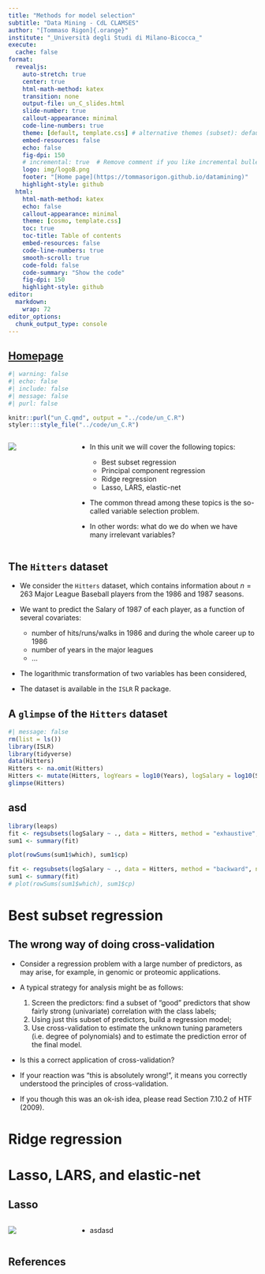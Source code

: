 ```yaml
---
title: "Methods for model selection"
subtitle: "Data Mining - CdL CLAMSES"
author: "[Tommaso Rigon]{.orange}"
institute: "_Università degli Studi di Milano-Bicocca_"
execute:
  cache: false
format:
  revealjs:
    auto-stretch: true
    center: true
    html-math-method: katex
    transition: none
    output-file: un_C_slides.html
    slide-number: true
    callout-appearance: minimal
    code-line-numbers: true
    theme: [default, template.css] # alternative themes (subset): default, night, dark
    embed-resources: false
    echo: false
    fig-dpi: 150
    # incremental: true  # Remove comment if you like incremental bullet points
    logo: img/logoB.png
    footer: "[Home page](https://tommasorigon.github.io/datamining)"
    highlight-style: github
  html:
    html-math-method: katex
    echo: false
    callout-appearance: minimal
    theme: [cosmo, template.css]
    toc: true
    toc-title: Table of contents
    embed-resources: false
    code-line-numbers: true
    smooth-scroll: true
    code-fold: false
    code-summary: "Show the code"
    fig-dpi: 150
    highlight-style: github
editor: 
  markdown: 
    wrap: 72
editor_options: 
  chunk_output_type: console
---
```


## [Homepage](../index.html)

```r
#| warning: false
#| echo: false
#| include: false
#| message: false
#| purl: false

knitr::purl("un_C.qmd", output = "../code/un_C.R")
styler:::style_file("../code/un_C.R")
```

::: columns
::: {.column width="25%"}
![](img/lasso.png){}
:::

::: {.column width="75%"}
-   In this unit we will cover the following [topics]{.orange}:

    -   Best subset regression
    -   Principal component regression
    -   Ridge regression
    -   Lasso, LARS, elastic-net
    
- The common thread among these topics is the so-called [variable selection]{.blue} problem.

- In other words: what do we do when we have many [irrelevant]{.orange} variables?
:::
:::

## The `Hitters` dataset

::: incremental

- We consider the `Hitters` dataset, which contains information about $n = 263$ Major League [Baseball players]{.blue} from the 1986 and 1987 seasons. 

- We want to [predict]{.blue} the [Salary]{.orange} of 1987 of each player, as a function of several covariates: 
  - number of hits/runs/walks in 1986 and during the whole career up to 1986
  - number of years in the major leagues
  - ...
  
- The logarithmic transformation of two variables has been considered, 

- The dataset is available in the `ISLR` R package.

:::

## A `glimpse` of the `Hitters` dataset

```r
#| message: false
rm(list = ls())
library(ISLR)
library(tidyverse)
data(Hitters)
Hitters <- na.omit(Hitters)
Hitters <- mutate(Hitters, logYears = log10(Years), logSalary = log10(Salary)) %>% select(-c(Salary, Years))
glimpse(Hitters)
```
    

<!-- ## 3D plots -->



<!-- ```{r} -->
<!-- #| message: false -->
<!-- library(plotly) -->
<!-- logYears <- seq(from = min(Hitters$logYears), to = max(Hitters$logYears), length = 100) -->
<!-- Hits <- seq(from = min(Hitters$Hits), to = max(Hitters$Hits), length = 100) -->
<!-- logSalary <- matrix(predict(lm(logSalary ~ Hits + logYears, data = Hitters), -->
<!--   newdata = data.frame(expand.grid(logYears = logYears, Hits = Hits, logSalary = NA)) -->
<!-- ), ncol = length(logYears)) -->
<!-- ``` -->


<!-- ```{r} -->
<!-- #| fig-width: 6 -->
<!-- #| fig-height: 4 -->
<!-- #| fig-align: center -->
<!-- #| warning: false -->
<!-- #| message: false -->
<!-- plot_ly() %>% -->
<!--   add_surface( -->
<!--     x = ~logYears, y = ~Hits, z = ~logSalary, colors = "Reds", -->
<!--     contours = list( -->
<!--       x = list(show = TRUE, start = 0, end = 3, size = 0.15, color = "white"), -->
<!--       y = list(show = TRUE, start = 0, end = 200, size = 25, color = "white") -->
<!--     ) -->
<!--   ) %>% -->
<!--   add_markers(x = ~ Hitters$logYears, y = ~ Hitters$Hits, z = ~ Hitters$logSalary, size = 0.15, marker = list(color = "black"), showlegend = FALSE) %>% -->
<!--   layout( -->
<!--     scene = list( -->
<!--       camera = list( -->
<!--         eye = list(x = 0.9, y = -2, z = 0.3) -->
<!--       ) -->
<!--     ) -->
<!--   ) %>% hide_colorbar() -->
<!-- ``` -->


## asd


```r
library(leaps)
fit <- regsubsets(logSalary ~ ., data = Hitters, method = "exhaustive", nbest = 1, nvmax = 20)
sum1 <- summary(fit)

plot(rowSums(sum1$which), sum1$cp)

fit <- regsubsets(logSalary ~ ., data = Hitters, method = "backward", nbest = 1, nvmax = 20)
sum1 <- summary(fit)
# plot(rowSums(sum1$which), sum1$cp)
```



# Best subset regression

## The wrong way of doing cross-validation

::: incremental

- Consider a regression problem with a [large number of predictors]{.blue}, as may arise, for example, in genomic or proteomic applications. 

- A typical strategy for analysis might be as follows:

  1. Screen the predictors: find a subset of "good" predictors that show fairly strong (univariate) correlation with the class labels;
  2. Using just this subset of predictors, build a regression model;
  3. Use cross-validation to estimate the unknown tuning parameters (i.e. degree of polynomials) and to estimate the prediction error of the final model.

- Is this a correct application of cross-validation? 

- If your reaction was "[this is  absolutely wrong!]{.orange}", it means you correctly understood the principles of cross-validation. 

- If you though this was an ok-ish idea, please read [Section 7.10.2]{.blue} of HTF (2009).
:::


# Ridge regression

# Lasso, LARS, and elastic-net

## Lasso

::: columns
::: {.column width="25%"}
![](img/lasso.png){}
:::

::: {.column width="75%"}
-   asdasd
:::
:::

## References
